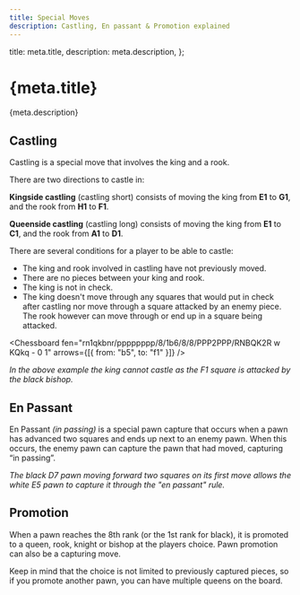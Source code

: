 ```yaml
---
title: Special Moves
description: Castling, En passant & Promotion explained
---
```


  title: meta.title,
  description: meta.description,
};

<h1 id={meta.title.split(" ").join("-").toLowerCase()}>{meta.title}</h1>

<p className="lead">{meta.description}</p>

## Castling

Castling is a special move that involves the king and a rook.

There are two directions to castle in:

**Kingside castling** (castling short) consists of moving the king from **E1** to **G1**, and the rook from **H1** to **F1**.

**Queenside castling** (castling long) consists of moving the king from **E1** to **C1**, and the rook from **A1** to **D1**.

<Castling />

There are several conditions for a player to be able to castle:

- The king and rook involved in castling have not previously moved.
- There are no pieces between your king and rook.
- The king is not in check.
- The king doesn't move through any squares that would put in check after castling nor move through a square attacked by an enemy piece. The rook however can move through or end up in a square being attacked.

<Chessboard
  fen="rn1qkbnr/pppppppp/8/1b6/8/8/PPP2PPP/RNBQK2R w KQkq - 0 1"
  arrows={[{ from: "b5", to: "f1" }]}
/>

_In the above example the king cannot castle as the F1 square is attacked by the black bishop._

## En Passant

En Passant _(in passing)_ is a special pawn capture that occurs when a pawn has advanced two squares and ends up next to an enemy pawn. When this occurs, the enemy pawn can capture the pawn that had moved, capturing “in passing”.

<EnPassant />

_The black D7 pawn moving forward two squares on its first move allows the white E5 pawn to capture it through the "en passant" rule._

## Promotion

When a pawn reaches the 8th rank (or the 1st rank for black), it is promoted to a queen, rook, knight or bishop at the players choice. Pawn promotion can also be a capturing move.

<Promotion />

Keep in mind that the choice is not limited to previously captured pieces, so if you promote another pawn, you can have multiple queens on the board.
